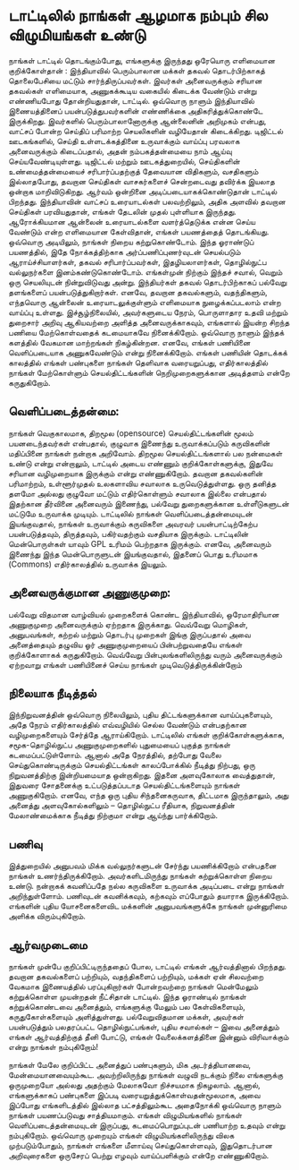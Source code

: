 # டாட்டிலில் நாங்கள் ஆழமாக நம்பும் சில விழுமியங்கள் உண்டு
நாங்கள் டாட்டில் தொடங்கும்போது, எங்களுக்கு இருந்தது ஒரேயொரு எளிமையான குறிக்கோள்தான் : இந்தியாவில் பெரும்பாலான மக்கள் தகவல் தொடர்பிற்காகத் தொலைபேசியை மட்டும் சார்ந்திருப்பவர்கள். இவர்கள் அனைவருக்கும் சரியான தகவல்கள் எளிமையாக, அணுகக்கூடிய வகையில் கிடைக்க வேண்டும் என்று எண்ணியபோது தோன்றியதுதான், டாட்டில். ஒவ்வொரு நாளும் இந்தியாவில் இணையத்தினைப் பயன்படுத்துபவர்களின் எண்ணிக்கை அதிகரித்துக்கொண்டே இருக்கிறது. இவர்களில் பெரும்பாலானோருக்கு ஆன்லைனின் அறிமுகம் என்பது, வாட்சப் போன்ற செய்திப் பரிமாற்ற செயலிகளின் வழியேதான் கிடைக்கிறது. டிஜிட்டல் ஊடகங்களில், செய்தி உள்ளடக்கத்தினை உருவாக்கும் வாய்ப்பு பரவலாக அனைவருக்கும் கிடைப்பதால், அதன் நம்பகத்தன்மையை நாம் ஆய்வு செய்யவேண்டியுள்ளது. டிஜிட்டல் மற்றும் ஊடகத்துறையில், செய்திகளின் உண்மைத்தன்மையைச் சரிபார்ப்பதற்குத் தேவையான விதிகளும், வசதிகளும் இல்லாதபோது, தவறான செய்திகள் வாசகர்களைச் சென்றடைவது தவிர்க்க இயலாத ஒன்றாக மாறிவிடுகிறது. 
ஆர்வம் ஒன்றினை அடிப்படையாகக்கொண்டுதான் டாட்டில் பிறந்தது. இந்தியாவின் வாட்சப் உரையாடல்கள் பலவற்றிலும், அதிக அளவில் தவறான செய்திகள் பரவியதுதான், எங்கள் தேடலின் முதல் புள்ளியாக இருந்தது. ஆரோக்கியமான ஆன்லைன் உரையாடல்களை வளர்த்தெடுக்க என்ன செய்ய வேண்டும் என்ற எளிமையான கேள்விதான், எங்கள் பயணத்தைத் தொடங்கியது. ஒவ்வொரு அடியிலும், நாங்கள் நிறைய கற்றுகொண்டோம். இந்த ஓராண்டுப் பயணத்தில், இதே நோக்கத்திற்காக அர்ப்பணிப்புணர்வுடன் செயல்படும் ஆராய்ச்சியாளர்கள், தகவல் சரிபார்ப்பவர்கள், இதழியலாளர்கள், தொழில்நுட்ப வல்லுநர்களை இனம்கண்டுகொண்டோம். எங்கள்முன் நிற்கும் இந்தச் சவால், வெறும் ஒரு செயலியுடன் நின்றுவிடுவது அன்று. இந்தியர்கள் தகவல் தொடர்பிற்காகப் பல்வேறு தளங்களைப் பயன்படுத்துகிறார்கள். எனவே, தவறான தகவல்களும், வதந்திகளும், எந்தவொரு ஆன்லைன் உரையாடலுக்குள்ளும் எளிமையாக நுழைக்கப்படலாம் என்ற வாய்ப்பு உள்ளது. இச்சூழ்நிலையில், அவர்களுடைய நேரம், பொருளாதார உதவி மற்றும் துறைசார் அறிவு ஆகியவற்றை அளித்த அனைவருக்காகவும், எங்களால் இயன்ற சிறந்த பணியை மேற்கொள்வதைக் கடமையாகவே நினைக்கிறோம். ஒவ்வொரு நாளும் இந்தக் களத்தில் வேகமான மாற்றங்கள் நிகழ்கின்றன. எனவே, எங்கள் பணியினை வெளிப்படையாக அணுகவேண்டும் என்று நினைக்கிறோம். எங்கள் பணியின் தொடக்கக் காலத்தில் எங்கள் பண்புகளை நாங்கள் தெளிவாக வரையறுப்பது, எதிர்காலத்தில் நாங்கள் மேற்கொள்ளும் செயல்திட்டங்களின் நெறிமுறைகளுக்கான அடித்தளம் என்றே கருதுகிறோம். 

## வெளிப்படைத்தன்மை:
நாங்கள் வெகுகாலமாக, திறமூல (opensource) செயல்திட்டங்களின் மூலம் பயனடைந்தவர்கள் என்பதால், குழுவாக இணைந்து உருவாக்கப்படும் கருவிகளின் மதிப்பினை நாங்கள் நன்றாக அறிவோம். திறமூல செயல்திட்டங்களால் பல நன்மைகள் உண்டு என்று என்றாலும், டாட்டில் அடைய எண்ணும் குறிக்கோள்களுக்கு, இதுவே சரியான வழிமுறையாக இருக்கும் என்று எண்ணுகிறோம். தவறான தகவல்களின் பரிமாற்றம், உள்ளூர்முதல் உலகளாவிய சவாலாக உருவெடுத்துள்ளது. ஒரு தனித்த தளமோ அல்லது குழுவோ மட்டும் எதிர்கொள்ளும் சவாலாக இல்லை என்பதால் இதற்கான தீர்வினை அனைவரும் இணைந்து, பல்வேறு துறைகளுக்கான உள்ளீடுகளுடன் மட்டுமே உருவாக்க முடியும். டாட்டிலில் நாங்கள் வெளிப்படைத்தன்மையுடன் இயங்குவதால், நாங்கள் உருவாக்கும் கருவிகளை அவரவர் பயன்பாட்டிற்கேற்ப பயன்படுத்தவும், திருத்தவும், பகிர்வதற்கும் வசதியாக இருக்கும். டாட்டிலின் மென்பொருள்கள் யாவும் GPL உரிமம் பெற்றதாக இருக்கும். எனவே, அனைவரும் இணைந்து இந்த மென்பொருளுடன் இயங்குவதால், இதனைப் பொது உரிமமாக (Commons) எதிர்காலத்தில் உருவாக்க இயலும். 

## அனைவருக்குமான அணுகுமுறை: 
பல்வேறு விதமான வாழ்வியல் முறைகளைக் கொண்ட இந்தியாவில், ஒரேமாதிரியான அணுகுமுறை அனைவருக்கும் ஏற்றதாக இருக்காது. வெவ்வேறு மொழிகள், அனுபவங்கள், கற்றல் மற்றும் தொடர்பு முறைகள் இங்கு இருப்பதால் அவை அனைத்தையும் தழுவிய ஓர் அணுகுமுறையைப் பின்பற்றுவதையே எங்கள் குறிக்கோளாகக் கருதுகிறோம். வெவ்வேறு பின்புலங்களிலிருந்து வரும் அனைவருக்கும் ஏற்றவாறு எங்கள் பணியினைச் செய்ய நாங்கள் முடிவெடுத்திருக்கின்றோம் 

## நிலையாக நீடித்தல் 
இந்நிறுவனத்தின் ஒவ்வொரு நிலையிலும், புதிய திட்டங்களுக்கான வாய்ப்புகளையும், அதே நேரம் எதிர்காலத்தில் எவ்வழியில் செல்ல வேண்டும் என்பதற்கான வழிமுறைகளையும் சேர்த்தே ஆராய்கிறோம். டாட்டிலில் எங்கள் குறிக்கோள்களுக்காக, சமூக-தொழில்நுட்ப அணுகுமுறைகளில் புதுமையைப் புகுத்த நாங்கள் கடமைப்பட்டுள்ளோம். ஆனால் அதே நேரத்தில், தற்போது வேலை செய்துகொண்டிருக்கும் செயல்திட்டங்கள் காலப்போக்கில் நீடித்து நிற்பது, ஒரு நிறுவனத்திற்கு இன்றியமையாத ஒன்றாகிறது. இதனை அளவுகோலாக வைத்துதான், இதுவரை சோதனைக்கு உட்படுத்தப்படாத செயல்திட்டங்களையும் நாங்கள் அணுகுகிறோம். எனவே, எந்த ஒரு புதிய சிந்தனைகருவாக, திட்டமாக இருந்தாலும், அது அனைத்து அளவுகோல்களிலும் – தொழில்நுட்ப ரீதியாக, நிறுவனத்தின் மேலாண்மைக்காக நீடித்து நிற்குமா என்று ஆய்ந்து பார்க்கிறோம்.   

## பணிவு 
இத்துறையில் அனுபவம் மிக்க வல்லுநர்களுடன் சேர்ந்து பயணிக்கிறோம் என்பதனை நாங்கள் உணர்ந்திருக்கிறோம். அவர்களிடமிருந்து நாங்கள் கற்றுக்கொள்ள நிறைய உண்டு. நன்றாகக் கவனிப்பதே நல்ல கருவிகளை உருவாக்க அடிப்படை என்று நாங்கள் அறிந்துள்ளோம். பணிவுடன் கவனிக்கவும், கற்கவும் எப்போதும் தயாராக இருக்கிறோம். எங்களின் புதிய யோசனைகளைவிட மக்களின் அனுபவங்களுக்கே நாங்கள் முன்னுரிமை அளிக்க விரும்புகிறோம். 

## ஆர்வமுடைமை 
நாங்கள் முன்பே குறிப்பிட்டிருந்ததைப் போல, டாட்டில் எங்கள் ஆர்வத்தினால் பிறந்தது. தவறான தகவல்களைப் பற்றியும், வதந்திகளைப் பற்றியும், மக்கள் ஏன் சிலவற்றை வேகமாக இணையத்தில் பரப்புகிறார்கள் போன்றவற்றை நாங்கள் மென்மேலும் கற்றுக்கொள்ள முயன்றதன் நீட்சிதான் டாட்டில். இந்த ஓராண்டில் நாங்கள் கற்றுக்கொண்டவை அனைத்தும், எங்களுக்கு மேலும் பல கேள்விகளையும், கருதுகோள்களையும் அளித்துள்ளது. பல்வேறுவிதமான மக்கள், அவர்கள் பயன்படுத்தும் பலதரப்பட்ட தொழில்நுட்பங்கள், புதிய சவால்கள் – இவை அனைத்தும் எங்கள் ஆர்வத்திற்குத் தீனி போட்டு, எங்கள் வேலைக்களத்தினை இன்னும் விரிவாக்கும் என்று நாங்கள் நம்புகிறோம்! 

நாங்கள் மேலே குறிப்பிட்ட அனைத்துப் பண்புகளும், மிக அடர்த்தியானவை, மேன்மையானவையும்கூட. அவற்றிலிருந்து நாங்கள் வழுவி நடக்கும் நிலை எங்களுக்கு ஒருமுறையோ அல்லது அதற்கும் மேலாகவோ நிச்சயமாக நிகழலாம். ஆனால், எங்களுக்காகப் பண்புகளை இப்படி வரையறுத்துக்கொள்வதன்மூலமாக, அவை இப்போது எங்களிடத்தில் இல்லாத பட்சத்திலும்கூட அதைநோக்கி ஒவ்வொரு நாளும் நாங்கள் பயணப்படுவது சாத்தியமாகும். எங்கள் விழுமியங்களில் நாங்கள் வெளிப்படைத்தன்மையுடன் இருப்பது, கடமைப்பொறுப்புடன் பணியாற்ற உதவும் என்று நம்புகிறோம். ஒவ்வொரு முறையும் எங்கள் விழுமியங்களிலிருந்து விலக முற்படும்போதும், நாங்கள் எங்களை மீளாய்வு செய்துகொள்ளவும், இதுதொடர்பான அறிவுரைகளை ஒருசேரப் பெற்று எழவும் வாய்ப்பளிக்கும் என்றே எண்ணுகிறோம். 
